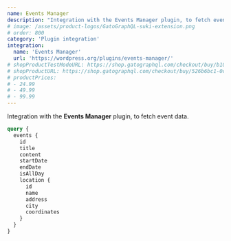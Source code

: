 ```yaml
---
name: Events Manager
description: "Integration with the Events Manager plugin, to fetch event data."
# image: /assets/product-logos/GatoGraphQL-suki-extension.png
# order: 800
category: 'Plugin integration'
integration:
  name: 'Events Manager'
  url: 'https://wordpress.org/plugins/events-manager/'
# shopProductTestModeURL: https://shop.gatographql.com/checkout/buy/b103557f-48eb-4017-8b9c-4460493e8a20
# shopProductURL: https://shop.gatographql.com/checkout/buy/526b6bc1-0c17-479a-a7b6-285ed20eb148
# productPrices:
# - 24.99
# - 49.99
# - 99.99
---
```


Integration with the **Events Manager** plugin, to fetch event data.

```graphql
query {
  events {
    id
    title
    content
    startDate
    endDate
    isAllDay
    location {
      id
      name
      address
      city
      coordinates
    }
  }
}
```
